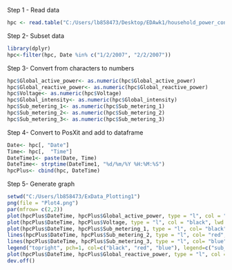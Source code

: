 Step 1 - Read data

```r
hpc <- read.table("C:/Users/lb858473/Desktop/EDAwk1/household_power_consumption.txt", sep=";", dec=",", header = TRUE, stringsAsFactor=F)

```

Step 2- Subset data

```r
library(dplyr)
hpc<-filter(hpc, Date %in% c("1/2/2007", "2/2/2007"))
```

Step 3- Convert from characters to numbers

```r
hpc$Global_active_power<- as.numeric(hpc$Global_active_power)
hpc$Global_reactive_power<- as.numeric(hpc$Global_reactive_power)
hpc$Voltage<- as.numeric(hpc$Voltage)
hpc$Global_intensity<- as.numeric(hpc$Global_intensity)
hpc$Sub_metering_1<- as.numeric(hpc$Sub_metering_1)
hpc$Sub_metering_2<- as.numeric(hpc$Sub_metering_2)
hpc$Sub_metering_3<- as.numeric(hpc$Sub_metering_3)

```

Step 4- Convert to PosXit and add to dataframe

```r
Date<- hpc[, "Date"]
Time<- hpc[,  "Time"]
DateTime1<- paste(Date, Time)
DateTime<- strptime(DateTime1, "%d/%m/%Y %H:%M:%S")
hpcPlus<- cbind(hpc, DateTime)
```

Step 5- Generate graph

```r
setwd("C:/Users/lb858473/ExData_Plotting1")
png(file = "Plot4.png")
par(mfrow= c(2,2))
plot(hpcPlus$DateTime, hpcPlus$Global_active_power, type = "l", col = "black", lwd = 1, ylab = "Global Active Power (Kilowatts)", xlab = "", main = "Global Active Power")
plot(hpcPlus$DateTime, hpcPlus$Voltage, type = "l", col = "black", lwd = 1, ylab = "Voltage", xlab = "")
plot(hpcPlus$DateTime, hpcPlus$Sub_metering_1, type = "l", col= "black", lwd = 1, ylab = "Energy sub metering", xlab = "Date/time")
lines(hpcPlus$DateTime, hpcPlus$Sub_metering_2, type = "l", col= "red", lwd = 1)
lines(hpcPlus$DateTime, hpcPlus$Sub_metering_3, type = "l", col= "blue", lwd = 1)
legend("topright", pch=1, col=c("black", "red", "blue"), legend=c("sub_metering_1", "sub_metering_2","sub_metering_3"))
plot(hpcPlus$DateTime, hpcPlus$Global_reactive_power, type = "l", col = "black", lwd = 1, ylab = "Global_reactive_power", xlab = "")
dev.off()
```

